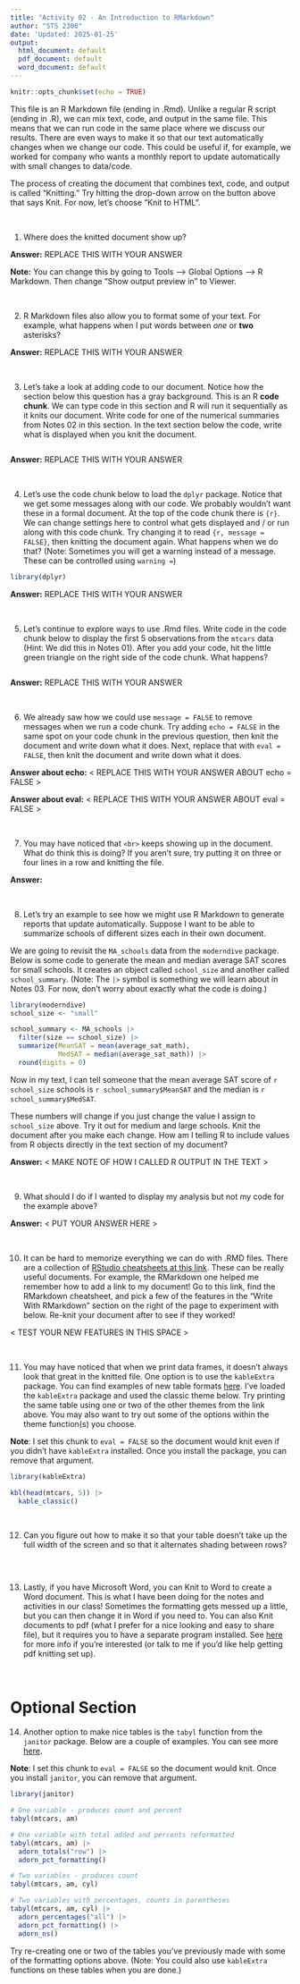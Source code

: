 ```yaml
---
title: "Activity 02 - An Introduction to RMarkdown"
author: "STS 2300"
date: 'Updated: 2025-01-25'
output:
  html_document: default
  pdf_document: default
  word_document: default
---
```


```r
knitr::opts_chunk$set(echo = TRUE)
```

This file is an R Markdown file (ending in .Rmd). Unlike a regular R script (ending in .R), we can mix text, code, and output in the same file. This means that we can run code in the same place where we discuss our results. There are even ways to make it so that our text automatically changes when we change our code. This could be useful if, for example, we worked for company who wants a monthly report to update automatically with small changes to data/code.

The process of creating the document that combines text, code, and output is called "Knitting." Try hitting the drop-down arrow on the button above that says Knit. For now, let's choose "Knit to HTML".

<br>


1. Where does the knitted document show up?

**Answer:** REPLACE THIS WITH YOUR ANSWER

**Note:** You can change this by going to Tools --> Global Options --> R Markdown. Then change "Show output preview in" to Viewer.

<br>


2. R Markdown files also allow you to format some of your text. For example, what happens when I put words between *one* or **two** asterisks?

**Answer:** REPLACE THIS WITH YOUR ANSWER

<br>


3. Let's take a look at adding code to our document. Notice how the section below this question has a gray background. This is an R **code chunk**. We can type code in this section and R will run it sequentially as it knits our document. Write code for one of the numerical summaries from Notes 02 in this section. In the text section below the code, write what is displayed when you knit the document.

```r

```

**Answer:** REPLACE THIS WITH YOUR ANSWER

<br>


4. Let's use the code chunk below to load the `dplyr` package. Notice that we get some messages along with our code. We probably wouldn't want these in a formal document. At the top of the code chunk there is `{r}`. We can change settings here to control what gets displayed and / or run along with this code chunk. Try changing it to read `{r, message = FALSE}`, then knitting the document again. What happens when we do that? (Note: Sometimes you will get a warning instead of a message. These can be controlled using `warning =`)

```r
library(dplyr)
```

**Answer:** REPLACE THIS WITH YOUR ANSWER

<br>


5. Let's continue to explore ways to use .Rmd files. Write code in the code chunk below to display the first 5 observations from the `mtcars` data (Hint: We did this in Notes 01). After you add your code, hit the little green triangle on the right side of the code chunk. What happens?

```r

```

**Answer:** REPLACE THIS WITH YOUR ANSWER

<br>


6. We already saw how we could use `message = FALSE` to remove messages when we run a code chunk. Try adding `echo = FALSE` in the same spot on your code chunk in the previous question, then knit the document and write down what it does. Next, replace that with `eval = FALSE`, then knit the document and write down what it does.

**Answer about echo:** < REPLACE THIS WITH YOUR ANSWER ABOUT echo = FALSE >

**Answer about eval:** < REPLACE THIS WITH YOUR ANSWER ABOUT eval = FALSE >

<br>


7. You may have noticed that `<br>` keeps showing up in the document. What do think this is doing? If you aren't sure, try putting it on three or four lines in a row and knitting the file.

**Answer:**

<br>


8. Let's try an example to see how we might use R Markdown to generate reports that update automatically. Suppose I want to be able to summarize schools of different sizes each in their own document.

We are going to revisit the `MA_schools` data from the `moderndive` package. Below is some code to generate the mean and median average SAT scores for small schools. It creates an object called `school_size` and another called `school_summary`. (Note: The `|>` symbol is something we will learn about in Notes 03. For now, don't worry about exactly what the code is doing.)

```r
library(moderndive)
school_size <- "small"

school_summary <- MA_schools |> 
  filter(size == school_size) |>
  summarize(MeanSAT = mean(average_sat_math), 
            MedSAT = median(average_sat_math)) |>
  round(digits = 0)
```

Now in my text, I can tell someone that the mean average SAT score of `r school_size` schools is `r school_summary$MeanSAT` and the median is `r school_summary$MedSAT`. 

These numbers will change if you just change the value I assign to `school_size` above. Try it out for medium and large schools. Knit the document after you make each change. How am I telling R to include values from R objects directly in the text section of my document?

**Answer:** < MAKE NOTE OF HOW I CALLED R OUTPUT IN THE TEXT >

<br>


9. What should I do if I wanted to display my analysis but not my code for the example above?

**Answer:** < PUT YOUR ANSWER HERE >

<br>


10. It can be hard to memorize everything we can do with .RMD files. There are a collection of [RStudio cheatsheets at this link](https://www.rstudio.com/resources/cheatsheets/). These can be really useful documents. For example, the RMarkdown one helped me remember how to add a link to my document! Go to this link, find the RMarkdown cheatsheet, and pick a few of the features in the "Write With RMarkdown" section on the right of the page to experiment with below. Re-knit your document after to see if they worked!

< TEST YOUR NEW FEATURES IN THIS SPACE >

<br>


11. You may have noticed that when we print data frames, it doesn't always look that great in the knitted file. One option is to use the `kableExtra` package. You can find examples of new table formats [here](https://cran.r-project.org/web/packages/kableExtra/vignettes/awesome_table_in_html.html). I've loaded the `kableExtra` package and used the classic theme below. Try printing the same table using one or two of the other themes from the link above. You may also want to try out some of the options within the theme function(s) you choose.

**Note**: I set this chunk to `eval = FALSE` so the document would knit even if you didn't have `kableExtra` installed. Once you install the package, you can remove that argument.

```r
library(kableExtra)

kbl(head(mtcars, 5)) |>
  kable_classic()
```

<br>


12. Can you figure out how to make it so that your table doesn't take up the full width of the screen and so that it alternates shading between rows?

```r

```

<br>


13. Lastly, if you have Microsoft Word, you can Knit to Word to create a Word document. This is what I have been doing for the notes and activities in our class! Sometimes the formatting gets messed up a little, but you can then change it in Word if you need to. You can also Knit documents to pdf (what I prefer for a nice looking and easy to share file), but it requires you to have a separate program installed. See [here](https://yihui.org/tinytex/) for more info if you're interested (or talk to me if you'd like help getting pdf knitting set up).

<br>



# Optional Section

14. Another option to make nice tables is the `tabyl` function from the `janitor` package. Below are a couple of examples. You can see more [here](https://cran.r-project.org/web/packages/janitor/vignettes/tabyls.html).

**Note**: I set this chunk to `eval = FALSE` so the document would knit. Once you install `janitor`, you can remove that argument.

```r
library(janitor)

# One variable - produces count and percent
tabyl(mtcars, am)

# One variable with total added and percents reformatted
tabyl(mtcars, am) |>
  adorn_totals("row") |>
  adorn_pct_formatting()

# Two variables - produces count
tabyl(mtcars, am, cyl)

# Two variables with percentages, counts in parentheses
tabyl(mtcars, am, cyl) |>
  adorn_percentages("all") |>
  adorn_pct_formatting() |>
  adorn_ns()
```

Try re-creating one or two of the tables you've previously made with some of the formatting options above. (Note: You could also use `kableExtra` functions on these tables when you are done.)

```r

```
